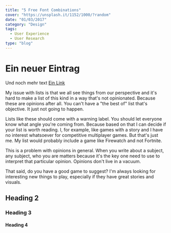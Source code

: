 ```yaml
---
title: "5 Free Font Combinations"
cover: "https://unsplash.it/1152/1000/?random"
date: "01/03/2017"
category: "Design"
tags:
  - User Experience
  - User Research
type: "blog"
---
```


# Ein neuer Eintrag

Und noch mehr text [Ein Link]()

My issue with lists is that we all see things from our perspective and it's hard to make a list of this kind in a way that's not opinionated. Because these are opinions after all. You can't have a "the best of" list that's objective. It just not going to happen.

Lists like these should come with a warning label. You should let everyone know what angle you're coming from. Because based on that I can decide if your list is worth reading. I, for example, like games with a story and I have no interest whatsoever for competitive multiplayer games. But that's just me. My list would probably include a game like Firewatch and not Fortnite.

This is a problem with opinions in general. When you write about a subject, any subject, who you are matters because it's the key one need to use to interpret that particular opinion. Opinions don't live in a vacuum.

That said, do you have a good game to suggest? I'm always looking for interesting new things to play, especially if they have great stories and visuals.

## Heading 2

### Heading 3

#### Heading 4
